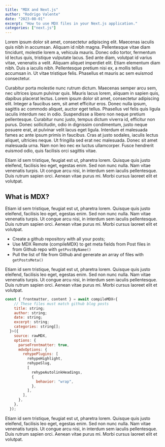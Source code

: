 ```yaml
---
title: "MDX and Next.js"
author: "Rodrigo Valente"
date: "2023-08-01"
excerpt: "How to use MDX files in your Next.js application."
categories: ["next.js"]
---
```


Lorem ipsum dolor sit amet, consectetur adipiscing elit. Maecenas iaculis quis nibh in accumsan. Aliquam id nibh magna. Pellentesque vitae diam tincidunt, molestie lorem a, vehicula mauris. Donec odio tortor, fermentum id lectus quis, tristique vulputate lacus. Sed ante diam, volutpat id varius vitae, venenatis a velit. Aliquam aliquet imperdiet elit. Etiam elementum diam nibh. Duis a iaculis nibh. Pellentesque pretium nisi ex, a mollis tellus accumsan in. Ut vitae tristique felis. Phasellus et mauris ac sem euismod consectetur.

Curabitur porta molestie nunc rutrum dictum. Maecenas semper arcu sem, nec ultrices ipsum pulvinar quis. Mauris lacus lorem, aliquam in sapien quis, dapibus placerat lectus. Lorem ipsum dolor sit amet, consectetur adipiscing elit. Integer a faucibus sem, sit amet efficitur eros. Donec nulla ipsum, sagittis ac commodo aliquet, auctor eget tellus. Phasellus vel felis quis ligula iaculis interdum nec in odio. Suspendisse a libero non neque pretium pellentesque. Curabitur nunc justo, tempus dictum viverra id, efficitur non purus. Donec sollicitudin, odio in dignissim condimentum, justo neque posuere erat, at pulvinar velit lacus eget ligula. Interdum et malesuada fames ac ante ipsum primis in faucibus. Cras at justo sodales, iaculis lectus aliquet, ultricies neque. Ut fringilla sed erat nec malesuada. Donec sit amet malesuada urna. Nam non leo nec ex luctus ullamcorper. Fusce hendrerit euismod odio, quis facilisis orci sagittis vitae.

Etiam id sem tristique, feugiat est ut, pharetra lorem. Quisque quis justo eleifend, facilisis leo eget, egestas enim. Sed non nunc nulla. Nam vitae venenatis turpis. Ut congue arcu nisi, in interdum sem iaculis pellentesque. Duis rutrum sapien orci. Aenean vitae purus mi. Morbi cursus laoreet elit et volutpat.

## What is MDX?

Etiam id sem tristique, feugiat est ut, pharetra lorem. Quisque quis justo eleifend, facilisis leo eget, egestas enim. Sed non nunc nulla. Nam vitae venenatis turpis. Ut congue arcu nisi, in interdum sem iaculis pellentesque. Duis rutrum sapien orci. Aenean vitae purus mi. Morbi cursus laoreet elit et volutpat.

- Create a github repository with all your posts;
- Use MDX Remote (compileMDX) to get meta fields from Post files in from Github repo with `getPostByName()`
- Pull the list of file from Github and generate an array of files with `getPostsMeta()`

Etiam id sem tristique, feugiat est ut, pharetra lorem. Quisque quis justo eleifend, facilisis leo eget, egestas enim. Sed non nunc nulla. Nam vitae venenatis turpis. Ut congue arcu nisi, in interdum sem iaculis pellentesque. Duis rutrum sapien orci. Aenean vitae purus mi. Morbi cursus laoreet elit et volutpat.

```jsx showLineNumbers
const { frontmatter, content } = await compileMDX<{
    // These files must match github blog posts
    title: string;
    author: string;
    date: string;
    excerpt: string;
    categories: string[];
  }>({
    source: rawMDX,
    options: {
      parseFrontmatter: true,
      mdxOptions: {
        rehypePlugins: [
          rehypeHighlight,
          rehypeSlug,
          [
            rehypeAutolinkHeadings,
            {
              behavior: "wrap",
            },
          ],
        ],
      },
    },
  });
```

Etiam id sem tristique, feugiat est ut, pharetra lorem. Quisque quis justo eleifend, facilisis leo eget, egestas enim. Sed non nunc nulla. Nam vitae venenatis turpis. Ut congue arcu nisi, in interdum sem iaculis pellentesque. Duis rutrum sapien orci. Aenean vitae purus mi. Morbi cursus laoreet elit et volutpat.
